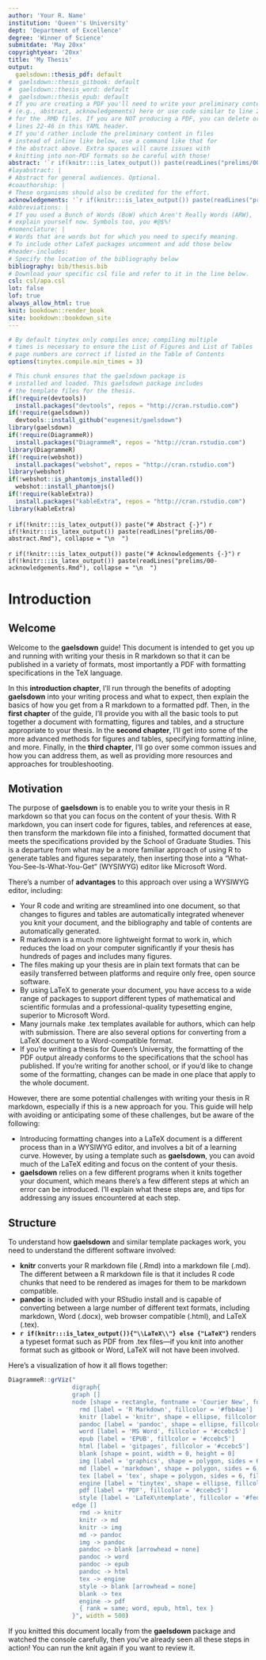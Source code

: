 ```yaml
---
author: 'Your R. Name'
institution: 'Queen''s University'
dept: 'Department of Excellence'
degree: 'Winner of Science'
submitdate: 'May 20xx'
copyrightyear: '20xx'
title: 'My Thesis'
output: 
  gaelsdown::thesis_pdf: default
#  gaelsdown::thesis_gitbook: default
#  gaelsdown::thesis_word: default
#  gaelsdown::thesis_epub: default
# If you are creating a PDF you'll need to write your preliminary content
# (e.g., abstract, acknowledgements) here or use code similar to line 22-23
# for the .RMD files. If you are NOT producing a PDF, you can delete or silence
# lines 22-46 in this YAML header.
# If you'd rather include the preliminary content in files
# instead of inline like below, use a command like that for
# the abstract above. Extra spaces will cause issues with
# knitting into non-PDF formats so be careful with those!
abstract: '`r if(knitr:::is_latex_output()) paste(readLines("prelims/00-abstract.Rmd"), collapse = "\n  ")`'
#layabstract: |
# Abstract for general audiences. Optional.
#coauthorship: |
# These organisms should also be credited for the effort.
acknowledgements: '`r if(knitr:::is_latex_output()) paste(readLines("prelims/00-acknowledgements.Rmd"), collapse = "\n  ")`'
#abbreviations: |
# If you used a Bunch of Words (BoW) which Aren't Really Words (ARW),
# explain yourself now. Symbols too, you #@$%!
#nomenclature: |
# Words that are words but for which you need to specify meaning.
# To include other LaTeX packages uncomment and add those below
#header-includes:
# Specify the location of the bibliography below
bibliography: bib/thesis.bib
# Download your specific csl file and refer to it in the line below.
csl: csl/apa.csl
lot: false
lof: true
always_allow_html: true
knit: bookdown::render_book
site: bookdown::bookdown_site
---
```


<!--
Above is the YAML (YAML Ain't Markup Language) header that includes a lot of metadata used to produce the document.  Be careful with spacing in this header!

If you'd prefer to not include a Dedication, for example, simply delete the section entirely, or silence (add #) them. 

If you have other LaTeX packages you would like to include, delete the # before header-includes and list the packages after hyphens on new lines.

If you'd like to include a comment that won't be produced in your resulting file enclose it in a block like this.

If you receive a duplicate label error after knitting, make sure to delete the index.Rmd file and then knit again.
-->

```r
# By default tinytex only compiles once; compiling multiple
# times is necessary to ensure the List of Figures and List of Tables
# page numbers are correct if listed in the Table of Contents
options(tinytex.compile.min_times = 3)

# This chunk ensures that the gaelsdown package is
# installed and loaded. This gaelsdown package includes
# the template files for the thesis.
if(!require(devtools))
  install.packages("devtools", repos = "http://cran.rstudio.com")
if(!require(gaelsdown))
  devtools::install_github("eugenesit/gaelsdown")
library(gaelsdown)
if(!require(DiagrammeR))
  install.packages("DiagrammeR", repos = "http://cran.rstudio.com")
library(DiagrammeR)
if(!require(webshot))
  install.packages("webshot", repos = "http://cran.rstudio.com")
library(webshot)
if(!webshot::is_phantomjs_installed())
  webshot::install_phantomjs()
if(!require(kableExtra))
  install.packages("kableExtra", repos = "http://cran.rstudio.com")
library(kableExtra)

```

<!-- On ordering the chapter files:
There are two options:
1. Name your chapter files in the order in which you want them to appear (e.g., 01-Intro, 02-Data, 03-Conclusions). 
2. Otherwise, you can specify the order in which they appear in the _bookdown.yml (for PDF only).

Do not include 00-abstract.Rmd in the YAML file--it is handled in the YAML above differently for the PDF version.
-->

<!-- The {.unnumbered} option here means that the introduction will be "Chapter 0." You can also use {-} for no numbers
on chapters.
-->

`r if(!knitr:::is_latex_output()) paste("# Abstract {-}")`
`r if(!knitr:::is_latex_output()) paste(readLines("prelims/00-abstract.Rmd"), collapse = "\n  ")`

`r if(!knitr:::is_latex_output()) paste("# Acknowledgements {-}")`
`r if(!knitr:::is_latex_output()) paste(readLines("prelims/00-acknowledgements.Rmd"), collapse = "\n  ")`

# Introduction {-}

## Welcome {-}

Welcome to the **gaelsdown** guide! This document is intended to get you up and running with writing your thesis in R markdown so that it can be published in a variety of formats, most importantly a PDF with formatting specifications in the TeX language.

In this **introduction chapter**, I'll run through the benefits of adopting **gaelsdown** into your writing process and what to expect, then explain the basics of how you get from a R markdown to a formatted pdf. Then, in the **first chapter** of the guide, I'll provide you with all the basic tools to put together a document with formatting, figures and tables, and a structure appropriate to your thesis. In the **second chapter**, I'll get into some of the more advanced methods for figures and tables, specifying formatting inline, and more. Finally, in the **third chapter**, I'll go over some common issues and how you can address them, as well as providing more resources and approaches for troubleshooting.

## Motivation {-}

The purpose of **gaelsdown** is to enable you to write your thesis in R markdown so that you can focus on the content of your thesis. With R markdown, you can insert code for figures, tables, and references at ease, then transform the markdown file into a finished, formatted document that meets the specifications provided by the School of Graduate Studies. This is a departure from what may be a more familiar approach of using R to generate tables and figures separately, then inserting those into a "What-You-See-Is-What-You-Get" (WYSIWYG) editor like Microsoft Word.

There's a number of **advantages** to this approach over using a WYSIWYG editor, including:

- Your R code and writing are streamlined into one document, so that changes to figures and tables are automatically integrated whenever you knit your document, and the bibliography and table of contents are automatically generated.
- R markdown is a much more lightweight format to work in, which reduces the load on your computer significantly if your thesis has hundreds of pages and includes many figures.
- The files making up your thesis are in plain text formats that can be easily transferred between platforms and require only free, open source software.
- By using LaTeX to generate your document, you have access to a wide range of packages to support different types of mathematical and scientific formulas and a professional-quality typesetting engine, superior to Microsoft Word.
- Many journals make .tex templates available for authors, which can help with submission. There are also several options for converting from a LaTeX document to a Word-compatible format.
- If you're writing a thesis for Queen's University, the formatting of the PDF output already conforms to the specifications that the school has published. If you're writing for another school, or if you'd like to change some of the formatting, changes can be made in one place that apply to the whole document.

However, there are some potential challenges with writing your thesis in R markdown, especially if this is a new approach for you. This guide will help with avoiding or anticipating some of these challenges, but be aware of the following:

- Introducing formatting changes into a LaTeX document is a different process than in a WYSIWYG editor, and involves a bit of a learning curve. However, by using a template such as **gaelsdown**, you can avoid much of the LaTeX editing and focus on the content of your thesis.
- **gaelsdown** relies on a few different programs when it knits together your document, which means there's a few different steps at which an error can be introduced. I'll explain what these steps are, and tips for addressing any issues encountered at each step.

## Structure {-}

To understand how **gaelsdown** and similar template packages work, you need to understand the different software involved:

- **knitr** converts your R markdown file (.Rmd) into a markdown file (.md). The different between a R markdown file is that it includes R code chunks that need to be rendered as images for them to be markdown compatible.
- **pandoc** is included with your RStudio install and is capable of converting between a large number of different text formats, including markdown, Word (.docx), web browser compatible (.html), and LaTeX (.tex).
- **`r if(knitr:::is_latex_output()){"\\LaTeX\\"} else {"LaTeX"}`** renders a typeset format such as PDF from .tex files—if you knit into another format such as gitbook or Word, LaTeX will not have been involved.

Here's a visualization of how it all flows together:

```r

DiagrammeR::grViz("
                  digraph{
                  graph []
                  node [shape = rectangle, fontname = 'Courier New', fontface = bold, style = filled]
                    rmd [label = 'R Markdown', fillcolor = '#fbb4ae']
                    knitr [label = 'knitr', shape = ellipse, fillcolor = '#ffffcc']
                    pandoc [label = 'pandoc', shape = ellipse, fillcolor = '#ffffcc']
                    word [label = 'MS Word', fillcolor = '#ccebc5']
                    epub [label = 'EPUB', fillcolor = '#ccebc5']
                    html [label = 'gitpages', fillcolor = '#ccebc5']
                    blank [shape = point, width = 0, height = 0]
                    img [label = 'graphics', shape = polygon, sides = 6, fillcolor = '#decbe4']
                    md [label = 'markdown', shape = polygon, sides = 6, fillcolor = '#decbe4']
                    tex [label = 'tex', shape = polygon, sides = 6, fillcolor = '#decbe4']
                    engine [label = 'tinytex', shape = ellipse, fillcolor = '#ffffcc']
                    pdf [label = 'PDF', fillcolor = '#ccebc5']
                    style [label = 'LaTeX\ntemplate', fillcolor = '#fed9a6']
                  edge []
                    rmd -> knitr
                    knitr -> md
                    knitr -> img
                    md -> pandoc
                    img -> pandoc
                    pandoc -> blank [arrowhead = none]
                    pandoc -> word
                    pandoc -> epub
                    pandoc -> html
                    tex -> engine
                    style -> blank [arrowhead = none]
                    blank -> tex
                    engine -> pdf
                    { rank = same; word, epub, html, tex }
                  }", width = 500)

```

If you knitted this document locally from the **gaelsdown** package and watched the console carefully, then you've already seen all these steps in action! You can run the knit again if you want to review it.
